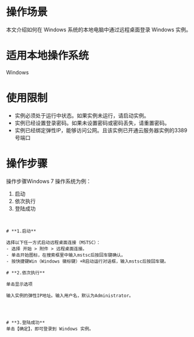 # 操作场景
本文介绍如何在 Windows 系统的本地电脑中通过远程桌面登录 Windows 实例。

# 适用本地操作系统
Windows


# 使用限制
- 实例必须处于运行中状态。如果实例未运行，请启动实例。
- 实例已经设置登录密码。如果未设置密码或密码丢失，请重置密码。
- 实例已经绑定弹性IP，能够访问公网。且该实例已开通云服务器实例的3389号端口


# 操作步骤
操作步骤Windows 7 操作系统为例：

1. 启动
2. 依次执行
3. 登陆成功
 
```


# **1.启动**

选择以下任一方式启动远程桌面连接（MSTSC）：
- 选择 开始 > 附件 > 远程桌面连接。
- 单击开始图标，在搜索框里中输入mstsc后按回车键确认。
- 按快捷键Win（Windows 徽标键）+R启动运行对话框，输入mstsc后按回车键。

# **2.依次执行**

单击显示选项

输入实例的弹性IP地址。输入用户名，默认为Administrator。




# **3.登陆成功**
单击【确定】，即可登录到 Windows 实例。